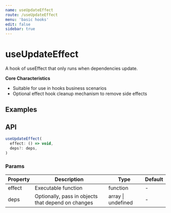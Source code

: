 ```yaml
---
name: useUpdateEffect
route: /useUpdateEffect
menu: 'basic hooks'
edit: false
sidebar: true
---
```



# useUpdateEffect

A hook of useEffect that only runs when dependencies update.

**Core Characteristics**

* Suitable for use in hooks business scenarios
* Optional effect hook cleanup mechanism to remove side effects

## Examples

<JackBox jsCode={Demo1CodeJsx} tsCode={Demo1CodeTsx} demoName='basic usage' description='This hook is exactly the same as useEffect, except it omits the first render and only runs when dependencies update.'>
  <Demo1 />
</JackBox>

## API

```javascript
useUpdateEffect(
  effect: () => void,
  deps?: deps,
)
```

### Params

| Property | Description                                                        | Type                   | Default |
|---------|----------------------------------------------|------------------------|--------|
| effect | Executable function  | function | -      |
| deps | Optionally, pass in objects that depend on changes | array \| undefined | -      |
